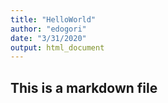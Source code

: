 ```yaml
---
title: "HelloWorld"
author: "edogori"
date: "3/31/2020"
output: html_document
---
```


## This is a markdown file


